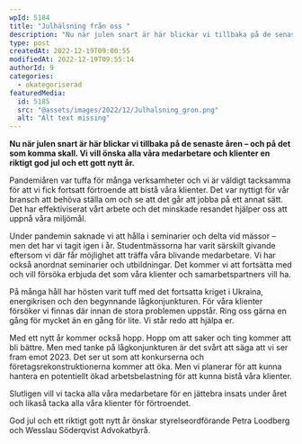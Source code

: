 ```yaml
---
wpId: 5184
title: "Julhälsning från oss "
description: "Nu när julen snart är här blickar vi tillbaka på de senaste åren – och på det som komma skall. Vi vill önska alla våra medarbetare och klienter en riktigt&hellip;"
type: post
createdAt: 2022-12-19T09:00:55
modifiedAt: 2022-12-19T09:55:14
authorId: 9
categories:
  - okategoriserad
featuredMedia:
  id: 5185
  src: "@assets/images/2022/12/Julhalsning_gron.png"
  alt: "Alt text missing"
---
```


**Nu när julen snart är här blickar vi tillbaka på de senaste åren – och på det som komma skall. Vi vill önska alla våra medarbetare och klienter en riktigt god jul och ett gott nytt år.**

Pandemiåren var tuffa för många verksamheter och vi är väldigt tacksamma för att vi fick fortsatt förtroende att bistå våra klienter. Det var nyttigt för vår bransch att behöva ställa om och se att det går att jobba på ett annat sätt. Det har effektiviserat vårt arbete och det minskade resandet hjälper oss att uppnå våra miljömål.

Under pandemin saknade vi att hålla i seminarier och delta vid mässor – men det har vi tagit igen i år. Studentmässorna har varit särskilt givande eftersom vi där får möjlighet att träffa våra blivande medarbetare. Vi har också anordnat seminarier och utbildningar. Det kommer vi att fortsätta med och vill försöka erbjuda det som våra klienter och samarbetspartners vill ha.

På många håll har hösten varit tuff med det fortsatta kriget i Ukraina, energikrisen och den begynnande lågkonjunkturen. För våra klienter försöker vi finnas där innan de stora problemen uppstår. Ring oss gärna en gång för mycket än en gång för lite. Vi står redo att hjälpa er.

Med ett nytt år kommer också hopp. Hopp om att saker och ting kommer att bli bättre. Men med tanke på lågkonjunkturen är det svårt att säga att vi ser fram emot 2023. Det ser ut som att konkurserna och företagsrekonstruktionerna kommer att öka. Men vi planerar för att kunna hantera en potentiellt ökad arbetsbelastning för att kunna bistå våra klienter.

Slutligen vill vi tacka alla våra medarbetare för en jättebra insats under året och likaså tacka alla våra klienter för förtroendet.

God jul och ett riktigt gott nytt år önskar styrelseordförande Petra Loodberg och Wesslau Söderqvist Advokatbyrå.
